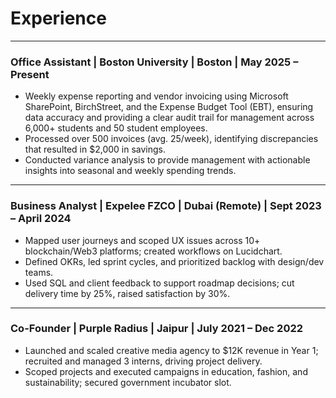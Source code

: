 # Experience

---

### Office Assistant | Boston University | Boston | May 2025 – Present

- Weekly expense reporting and vendor invoicing using Microsoft SharePoint, BirchStreet, and the Expense Budget Tool (EBT), ensuring data accuracy and providing a clear audit trail for management across 6,000+ students and 50 student employees.
- Processed over 500 invoices (avg. 25/week), identifying discrepancies that resulted in $2,000 in savings.
- Conducted variance analysis to provide management with actionable insights into seasonal and weekly spending trends.

---

### Business Analyst | Expelee FZCO | Dubai (Remote) | Sept 2023 – April 2024

- Mapped user journeys and scoped UX issues across 10+ blockchain/Web3 platforms; created workflows on Lucidchart.
- Defined OKRs, led sprint cycles, and prioritized backlog with design/dev teams.
- Used SQL and client feedback to support roadmap decisions; cut delivery time by 25%, raised satisfaction by 30%.

---

### Co-Founder | Purple Radius | Jaipur | July 2021 – Dec 2022

- Launched and scaled creative media agency to $12K revenue in Year 1; recruited and managed 3 interns, driving project delivery.
- Scoped projects and executed campaigns in education, fashion, and sustainability; secured government incubator slot.

